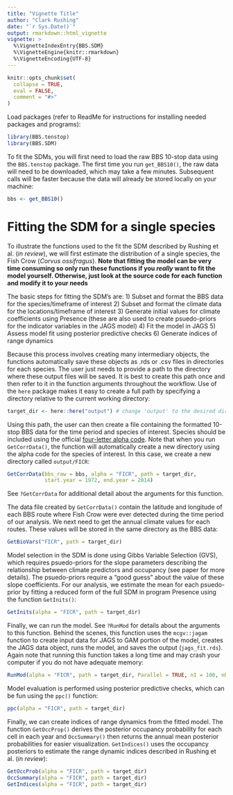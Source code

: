 ```yaml
---
title: "Vignette Title"
author: "Clark Rushing"
date: "`r Sys.Date()`"
output: rmarkdown::html_vignette
vignette: >
  %\VignetteIndexEntry{BBS.SDM}
  %\VignetteEngine{knitr::rmarkdown}
  %\VignetteEncoding{UTF-8}
---
```


```r
knitr::opts_chunk$set(
  collapse = TRUE,
  eval = FALSE,
  comment = "#>"
)
```

Load packages (refer to ReadMe for instructions for installing needed packages and programs):

```r
library(BBS.tenstop)
library(BBS.SDM)
```


To fit the SDMs, you will first need to load the raw BBS 10-stop data using the `BBS.tenstop` package. The first time you run `get_BBS10()`, the raw data will need to be downloaded, which may take a few minutes. Subsequent calls will be faster because the data will already be stored locally on your machine:

```r
bbs <- get_BBS10()
```

# Fitting the SDM for a single species

To illustrate the functions used to the fit the SDM described by Rushing et al. (*in review*), we will first estimate the distribution of a single species, the Fish Crow (*Corvus ossifragus*). **Note that fitting the model can be very time consuming so only run these functions if you *really* want to fit the model yourself. Otherwise, just look at the source code for each function and modify it to your needs**

The basic steps for fitting the SDM's are:
1) Subset and format the BBS data for the species/timeframe of interest
2) Subset and format the climate data for the locations/timeframe of interest
3) Generate initial values for climate coefficients using Presence (these are also used to create psuedo-priors for the indicator variables in the JAGS model)
4) Fit the model in JAGS
5) Assess model fit using posterior predictive checks
6) Generate indices of range dynamics

Because this process involves creating many intermediary objects, the functions automatically save these objects as .rds or .csv files in directories for each species. The user just needs to provide a path to the directory where these output files will be saved. It is best to create this path once and then refer to it in the function arguments throughout the workflow. Use of the `here` package makes it easy to create a full path by specifying a directory relative to the current working directory: 

```r
target_dir <- here::here("output") # change 'output' to the desired directory (relative to the current WD)
```

Using this path, the user can then create a file containing the formatted 10-stop BBS data for the time period and species of interest. Species should be included using the official [four-letter alpha code](https://www.birdpop.org/docs/misc/Alpha_codes_tax.pdf). Note that when you run `GetCorrData()`, the function will automatically create a new directory using the alpha code for the species of interest. In this case, we create a new directory called `output/FICR`:

```r
GetCorrData(bbs_raw = bbs, alpha = "FICR", path = target_dir,
            start.year = 1972, end.year = 2014)
```

See `?GetCorrData` for additional detail about the arguments for this function. 

The data file created by `GetCorrData()` contain the latitude and longitude of each BBS route where Fish Crow were ever detected during the time period of our analysis. We next need to get the annual climate values for each routes. These values will be stored in the same directory as the BBS data:

```r
GetBioVars("FICR", path = target_dir)
```

Model selection in the SDM is done using Gibbs Variable Selection (GVS), which requires psuedo-priors for the slope parameters describing the relationship between climate predictors and occupancy (see paper for more details). The psuedo-priors require a "good guess" about the value of these slope coefficients. For our analysis, we estimate the mean for each psuedo-prior by fitting a reduced form of the full SDM in program Presence using the function `GetInits()`:

```r
GetInits(alpha = "FICR", path = target_dir)
```

Finally, we can run the model. See `?RunMod` for details about the arguments to this function. Behind the scenes, this function uses the `mcgv::jagam` function to create input data for JAGS to GAM portion of the model, creates the JAGS data object, runs the model, and saves the output (`jags_fit.rds`). Again note that running this function takes a long time and may crash your computer if you do not have adequate memory: 

```r
RunMod(alpha = "FICR", path = target_dir, Parallel = TRUE, nI = 100, nB = 10, nC = 1)
```

Model evaluation is performed using posterior predictive checks, which can be fun using the `ppc()` function:

```r
ppc(alpha = "FICR", path = target_dir)
```

Finally, we can create indices of range dynamics from the fitted model. The function `GetOccProp()` derives the posterior occupancy probability for each cell in each year and `OccSummary()` then returns the annual mean posterior probabilities for easier visualization. `GetIndices()` uses the occupancy posteriors to estimate the range dynamic indices described in Rushing et al. (*in review*):

```r
GetOccProb(alpha = "FICR", path = target_dir)
OccSummary(alpha = "FICR", path = target_dir)
GetIndices(alpha = "FICR", path = target_dir)
```
